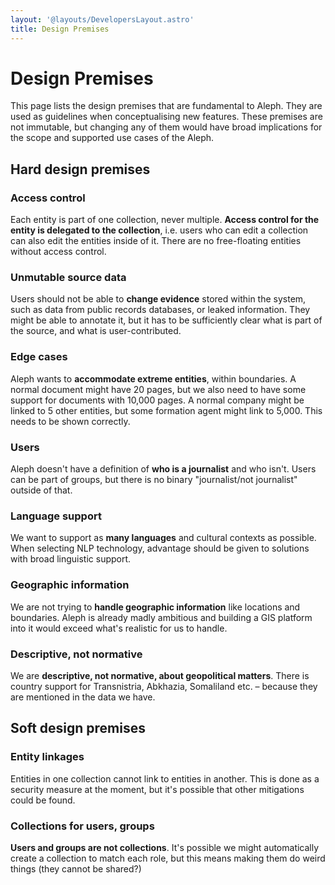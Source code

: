 ```yaml
---
layout: '@layouts/DevelopersLayout.astro'
title: Design Premises
---
```


# Design Premises

<p class="lead">This page lists the design premises that are fundamental to Aleph. They are used as guidelines when conceptualising new features. These premises are not immutable, but changing any of them would have broad implications for the scope and supported use cases of the Aleph.</p>

## Hard design premises

### Access control
Each entity is part of one collection, never multiple. **Access control for the entity is delegated to the collection**, i.e. users who can edit a collection can also edit the entities inside of it. There are no free-floating entities without access control.

### Unmutable source data
Users should not be able to **change evidence** stored within the system, such as data from public records databases, or leaked information. They might be able to annotate it, but it has to be sufficiently clear what is part of the source, and what is user-contributed.

### Edge cases
Aleph wants to **accommodate extreme entities**, within boundaries. A normal document might have 20 pages, but we also need to have some support for documents with 10,000 pages. A normal company might be linked to 5 other entities, but some formation agent might link to 5,000. This needs to be shown correctly.

### Users
Aleph doesn't have a definition of **who is a journalist** and who isn't. Users can be part of groups, but there is no binary "journalist/not journalist" outside of that.

### Language support
We want to support as **many languages** and cultural contexts as possible. When selecting NLP technology, advantage should be given to solutions with broad linguistic support.

### Geographic information
We are not trying to **handle geographic information** like locations and boundaries. Aleph is already madly ambitious and building a GIS platform into it would exceed what's realistic for us to handle.

### Descriptive, not normative
We are **descriptive, not normative, about geopolitical matters**. There is country support for Transnistria, Abkhazia, Somaliland etc. – because they are mentioned in the data we have.

## Soft design premises

### Entity linkages
Entities in one collection cannot link to entities in another. This is done as a security measure at the moment, but it's possible that other mitigations could be found.

### Collections for users, groups
**Users and groups are not collections**. It's possible we might automatically create a collection to match each role, but this means making them do weird things \(they cannot be shared?\)
